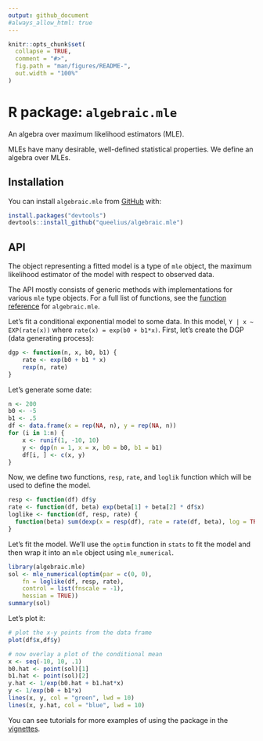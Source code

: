```yaml
---
output: github_document
#always_allow_html: true
---
```


<!-- README.md is generated from README.Rmd. Please edit that file -->

```r
knitr::opts_chunk$set(
  collapse = TRUE,
  comment = "#>",
  fig.path = "man/figures/README-",
  out.width = "100%"
)
```

# R package: `algebraic.mle`

<!-- badges: start -->
<!-- badges: end -->

An algebra over maximum likelihood estimators (MLE).

MLEs have many desirable, well-defined statistical properties.
We define an algebra over MLEs.

## Installation

You can install `algebraic.mle` from [GitHub](https://github.com/queelius/algebraic.mle) with:
```r
install.packages("devtools")
devtools::install_github("queelius/algebraic.mle")
```

## API

The object representing a fitted model is a type of `mle` object, the maximum
likelihood estimator of the model with respect to observed data.

The API mostly consists of generic methods with implementations for various
`mle` type objects.
For a full list of functions, see the [function reference](https://queelius.github.io/algebraic.mle/reference/index.html)
for `algebraic.mle`.

Let's fit a conditional exponential model to some data.
In this model, `Y | x ~ EXP(rate(x))` where `rate(x) = exp(b0 + b1*x)`.
First, let's create the DGP (data generating process):

```r
dgp <- function(n, x, b0, b1) {
    rate <- exp(b0 + b1 * x)
    rexp(n, rate)
}
```

Let's generate some date:
```r
n <- 200
b0 <- -5
b1 <- .5
df <- data.frame(x = rep(NA, n), y = rep(NA, n))
for (i in 1:n) {
    x <- runif(1, -10, 10)
    y <- dgp(n = 1, x = x, b0 = b0, b1 = b1)
    df[i, ] <- c(x, y)
}
```


Now, we define two functions, `resp`, `rate`, and `loglik` function which will 
be used to define the model.
```r
resp <- function(df) df$y
rate <- function(df, beta) exp(beta[1] + beta[2] * df$x)
loglike <- function(df, resp, rate) {
  function(beta) sum(dexp(x = resp(df), rate = rate(df, beta), log = TRUE))
}
```

Let's fit the model. We'll use the `optim` function in `stats` to fit the model
and then wrap it into an `mle` object using `mle_numerical`.

```r
library(algebraic.mle)
sol <- mle_numerical(optim(par = c(0, 0),
    fn = loglike(df, resp, rate),
    control = list(fnscale = -1),
    hessian = TRUE))
summary(sol)
```

Let's plot it:
```r
# plot the x-y points from the data frame
plot(df$x,df$y)

# now overlay a plot of the conditional mean
x <- seq(-10, 10, .1)
b0.hat <- point(sol)[1]
b1.hat <- point(sol)[2]
y.hat <- 1/exp(b0.hat + b1.hat*x)
y <- 1/exp(b0 + b1*x)
lines(x, y, col = "green", lwd = 10)
lines(x, y.hat, col = "blue", lwd = 10)
```

You can see tutorials for more examples of using the package in the
[vignettes](https://queelius.github.io/algebraic.mle/articles/index.html).

